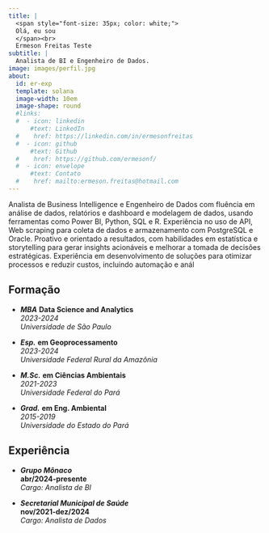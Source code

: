 ```yaml
---
title: |
  <span style="font-size: 35px; color: white;">
  Olá, eu sou
  </span><br>
  Ermeson Freitas Teste
subtitle: |
  Analista de BI e Engenheiro de Dados.
image: images/perfil.jpg
about:
  id: er-exp
  template: solana
  image-width: 10em
  image-shape: round
  #links:
  #  - icon: linkedin
      #text: LinkedIn
  #    href: https://linkedin.com/in/ermesonfreitas
  #  - icon: github
      #text: Github
  #    href: https://github.com/ermesonf/
  #  - icon: envelope
      #text: Contato
  #    href: mailto:ermeson.freitas@hotmail.com
---
```


<head>

<!-- Preload background image -->

<link rel="preload" href="/images/amz.png" as="image"/>

```{=html}
  <style>
body {
 position: relative;
}

body::before {
 content: "";
 position: absolute;
 top: 0;
 left: 0;
 width: 100%;
 height: 100%;
 background-image: 
 /*url('/images/Zenitsu.jpeg');*/
 background-size: cover;
 opacity: 0.3; /* Adjust this value to change the transparency of the background image */
 z-index: -1;
}
 </style>
```
<!-- </head> -->

<!-- ::: {#hero-heading} -->

<!-- Cientista de dados \| Engenheiro Ambiental -->

<!-- ::: -->

::: edu-exp
:::

Analista de Business Intelligence e Engenheiro de Dados com fluência em análise de dados, relatórios e dashboard e modelagem de dados, usando ferramentas como Power BI, Python, SQL e R. Experiência no uso de API, Web scraping para coleta de dados e armazenamento com PostgreSQL e Oracle. Proativo e orientado a resultados, com habilidades em estatística e storytelling para gerar insights acionáveis e melhorar a tomada de decisões estratégicas. Experiência em desenvolvimento de soluções para otimizar processos e reduzir custos, incluindo automação e anál

::: grid
::: {.g-col-12 .g-col-md-7 style="text-align: left;"}
## Formação

-   ***MBA*** **Data Science and Analytics**\
    *2023-2024*\
    *Universidade de São Paulo*

-   ***Esp.*** **em Geoprocessamento**\
    *2023-2024*\
    *Universidade Federal Rural da Amazônia*

-   ***M.Sc.*** **em Ciências Ambientais**\
    *2021-2023*\
    *Universidade Federal do Pará*

-   ***Grad.*** **em Eng. Ambiental**\
    *2015-2019*\
    *Universidade do Estado do Pará*
:::

::: {.g-col-12 .g-col-md-5 style="text-align: left;"}
## Experiência

-   ***Grupo Mônaco***\
    **abr/2024-presente**\
    *Cargo: Analista de BI*

-   ***Secretarial Municipal de Saúde***\
    **nov/2021-dez/2024**\
    *Cargo: Analista de Dados*
:::
:::
